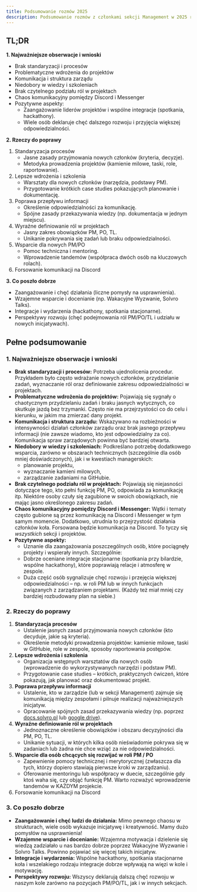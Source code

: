 ```yaml
---
title: Podsumowanie rozmów 2025
description: Podsumowanie rozmów z członkami sekcji Management w 2025 roku
---
```


## TL;DR

**1. Najważniejsze obserwacje i wnioski**

- Brak standaryzacji i procesów
- Problematyczne wdrożenia do projektów
- Komunikacja i struktura zarządu
- Niedobory w wiedzy i szkoleniach
- Brak czytelnego podziału ról w projektach
- Chaos komunikacyjny pomiędzy Discord i Messenger
- Pozytywne aspekty:
  - Zaangażowanie liderów projektów i wspólne integracje (spotkania, hackathony).
  - Wiele osób deklaruje chęć dalszego rozwoju i przyjęcia większej odpowiedzialności.

**2. Rzeczy do poprawy**

1. Standaryzacja procesów
   - Jasne zasady przyjmowania nowych członków (kryteria, decyzje).
   - Metodyka prowadzenia projektów (kamienie milowe, taski, role, raportowanie).
2. Lepsze wdrożenia i szkolenia
   - Warsztaty dla nowych członków (narzędzia, podstawy PM).
   - Przygotowanie krótkich case studies pokazujących planowanie i dokumentację.
3. Poprawa przepływu informacji
   - Określenie odpowiedzialności za komunikację.
   - Spójne zasady przekazywania wiedzy (np. dokumentacja w jednym miejscu).
4. Wyraźne definiowanie ról w projektach
   - Jasny zakres obowiązków PM, PO, TL.
   - Unikanie pokrywania się zadań lub braku odpowiedzialności.
5. Wsparcie dla nowych PM/PO
   - Pomoc techniczna i mentoring.
   - Wprowadzenie tandemów (współpraca dwóch osób na kluczowych rolach).
6. Forsowanie komunikacji na Discord

**3. Co poszło dobrze**

- Zaangażowanie i chęć działania (liczne pomysły na usprawnienia).
- Wzajemne wsparcie i docenianie (np. Wakacyjne Wyzwanie, Solvro Talks).
- Integracje i wydarzenia (hackathony, spotkania stacjonarne).
- Perspektywy rozwoju (chęć podejmowania ról PM/PO/TL i udziału w nowych inicjatywach).

## Pełne podsumowanie

### 1. Najważniejsze obserwacje i wnioski

- **Brak standaryzacji i procesów:** Potrzeba ujednolicenia procedur. Przykładem było często wdrażanie nowych członków, przydzielanie zadań, wyznaczanie ról oraz definiowanie zakresu odpowiedzialności w projektach.
- **Problematyczne wdrożenia do projektów:** Pojawiają się sygnały o chaotycznym przydzielaniu zadań i braku jasnych wytycznych, co skutkuje jazdą bez trzymanki. Często nie ma przejrzystości co do celu i kierunku, w jakim ma zmierzać dany projekt.
- **Komunikacja i struktura zarządu:** Wskazywano na rozbieżności w intensywności działań członków zarządu oraz brak jasnego przepływu informacji (nie zawsze wiadomo, kto jest odpowiedzialny za co). Komunikacja spraw zarządowych powinna być bardziej otwarta.
- **Niedobory w wiedzy i szkoleniach:** Podkreślano potrzebę dodatkowego wsparcia, zarówno w obszarach technicznych (szczególnie dla osób mniej doświadczonych), jak i w kwestiach managerskich:
  - planowanie projektu,
  - wyznaczanie kamieni milowych,
  - zarządzanie zadaniami na GitHubie.
- **Brak czytelnego podziału ról w projektach:** Pojawiają się niejasności dotyczące tego, kto pełni funkcję PM, PO, odpowiada za komunikację itp. Niektóre osoby czuły się zagubione w swoich obowiązkach, nie mając jasno określonego zakresu zadań.
- **Chaos komunikacyjny pomiędzy Discord i Messenger:** Wątki i tematy często gubione są przez komunikację na Discord i Messenger w tym samym momencie. Dodatkowo, utrudnia to przejrzystość działania członków koła. Forsowana będzie komunikacja na Discord. To tyczy się *wszystkich* sekcji i projektów.
- **Pozytywne aspekty:**
  - Uznanie dla zaangażowania poszczególnych osób, które pociągnęły projekty i wspierały innych. Szczególnie:
  - Dobrze oceniane integracje stacjonarne (spotkania przy bilardzie, wspólne hackathony), które poprawiają relacje i atmosferę w zespole.
  - Duża część osób sygnalizuje chęć rozwoju i przejęcia większej odpowiedzialności – np. w roli PM lub w innych funkcjach związanych z zarządzaniem projektami. (Każdy też miał mniej czy bardziej rozbudowany plan na siebie.)

### 2. Rzeczy do poprawy

1. **Standaryzacja procesów**
   - Ustalenie jasnych zasad przyjmowania nowych członków (kto decyduje, jakie są kryteria).
   - Określenie metodyki prowadzenia projektów: kamienie milowe, taski w GitHubie, role w zespole, sposoby raportowania postępów.
2. **Lepsze wdrożenia i szkolenia**
   - Organizacja wstępnych warsztatów dla nowych osób (wprowadzenie do wykorzystywanych narzędzi i podstaw PM).
   - Przygotowanie case studies – krótkich, praktycznych ćwiczeń, które pokazują, jak planować oraz dokumentować projekt.
3. **Poprawa przepływu informacji**
   - Ustalenie, kto w zarządzie (lub w sekcji Management) zajmuje się komunikacją między zespołami i pilnuje realizacji najważniejszych inicjatyw.
   - Opracowanie spójnych zasad przekazywania wiedzy (np. poprzez [docs.solvro.pl](http://docs.solvro.pl) lub [google drive](http://google.drive)).
4. **Wyraźne definiowanie ról w projektach**
   - Jednoznaczne określenie obowiązków i obszaru decyzyjności dla PM, PO, TL.
   - Unikanie sytuacji, w których kilka osób nieświadomie pokrywa się w zadaniach lub żadna nie chce wziąć za nie odpowiedzialności.
5. **Wsparcie dla osób chcących się rozwijać w roli PM / PO**
   - Zapewnienie pomocy technicznej i merytorycznej (zwłaszcza dla tych, którzy dopiero stawiają pierwsze kroki w zarządzaniu).
   - Oferowanie mentoringu lub współpracy w duecie, szczególnie gdy ktoś waha się, czy objąć funkcję PM. Warto rozważyć wprowadzenie tandemów w KAŻDYM projekcie.
6. Forsowanie komunikacji na Discord

### 3. Co poszło dobrze

- **Zaangażowanie i chęć ludzi do działania:** Mimo pewnego chaosu w strukturach, wiele osób wykazuje inicjatywę i kreatywność. Mamy dużo pomysłów na usprawnienia!
- **Wzajemne wsparcie i docenianie:** Wzajemna motywacja i dzielenie się wiedzą zadziałało u nas bardzo dobrze poprzez Wakacyjne Wyzwanie i Solvro Talks. Powinno pojawiać się więcej takich inicjatyw.
- **Integracje i wydarzenia:** Wspólne hackathony, spotkania stacjonarne koła i wszelakiego rodzaju integracje dobrze wpływają na więzi w kole i motywację.
- **Perspektywy rozwoju:** Wszyscy deklarują dalszą chęć rozwoju w naszym kole zarówno na pozycjach PM/PO/TL, jak i w innych sekcjach.
